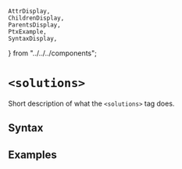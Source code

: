     AttrDisplay,
    ChildrenDisplay,
    ParentsDisplay,
    PtxExample,
    SyntaxDisplay,
} from "../../../components";

# `<solutions>`

Short description of what the `<solutions>` tag does.

## Syntax

<SyntaxDisplay name="solutions" />

## Examples

    